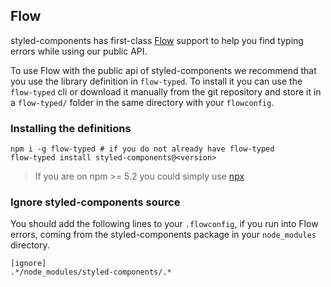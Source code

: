 ## Flow

styled-components has first-class [Flow](https://flowtype.org) support to help
you find typing errors while using our public API.

To use Flow with the public api of styled-components we recommend that you use the library definition in `flow-typed`.
To install it you can use the `flow-typed` cli or download it manually from the git repository and store it in
a `flow-typed/` folder in the same directory with your `flowconfig`.

### Installing the definitions

```
npm i -g flow-typed # if you do not already have flow-typed
flow-typed install styled-components@<version>
```

> If you are on npm >= 5.2 you could simply use [npx](https://github.com/zkat/npx)

### Ignore styled-components source

You should add the following lines to your `.flowconfig`, if you run into Flow errors, coming from the styled-components
package in your `node_modules` directory.

```
[ignore]
.*/node_modules/styled-components/.*
```
